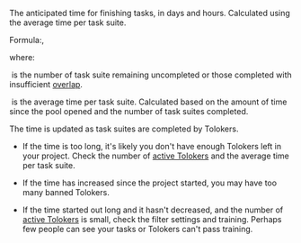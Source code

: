 The anticipated time for finishing tasks, in days and hours. Calculated using the average time per task suite.

Formula:<Formula withoutContainer={true} content="$T_{left}={Assign_{left}}\times{T_{assign}}$"/>,

where:

<Formula withoutContainer={true} content="$Assign_{left}$"/> is the number of task suite remaining uncompleted or those completed with insufficient [overlap](/docs-new/glossary#overlap).

<Formula withoutContainer={true} content="$T_{assign}$"/> is the average time per task suite. Calculated based on the amount of time since the pool opened and the number of task suites completed.

The time is updated as task suites are completed by Tolokers.

<Cut title="Recommendations">

- If the time is too long, it's likely you don't have enough Tolokers left in your project. Check the number of [active Tolokers](#active-users) and the average time per task suite.

- If the time has increased since the project started, you may have too many banned Tolokers.

- If the time started out long and it hasn't decreased, and the number of [active Tolokers](#active-users) is small, check the filter settings and training. Perhaps few people can see your tasks or Tolokers can't pass training.

</Cut>
